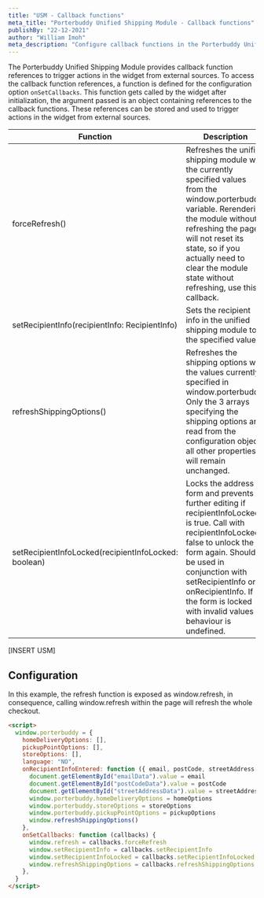```yaml
---
title: "USM - Callback functions"
meta_title: "Porterbuddy Unified Shipping Module - Callback functions"
publishBy: "22-12-2021"
author: "William Imoh"
meta_description: "Configure callback functions in the Porterbuddy Unified Shipping Module"
---
```


The Porterbuddy Unified Shipping Module provides callback function references to trigger actions in the widget from external sources.
To access the callback function references, a function is defined for the configuration option `onSetCallbacks`. This function gets called by the widget after initialization, the argument passed is an object containing references to the callback functions.
These references can be stored and used to trigger actions in the widget from external sources.

| Function                                             | Description                                                                                                                                                                                                                                                                                 |     |
| ---------------------------------------------------- | ------------------------------------------------------------------------------------------------------------------------------------------------------------------------------------------------------------------------------------------------------------------------------------------- | --- |
| forceRefresh()                                       | Refreshes the unified shipping module with the currently specified values from the window.porterbuddy variable. Rerendering the module without refreshing the page will not reset its state, so if you actually need to clear the module state without refreshing, use this callback.       |     |
| setRecipientInfo(recipientInfo: RecipientInfo)       | Sets the recipient info in the unified shipping module to the specified value.                                                                                                                                                                                                              |     |
| refreshShippingOptions()                             | Refreshes the shipping options with the values currently specified in window.porterbuddy. Only the 3 arrays specifying the shipping options are read from the configuration object, all other properties will remain unchanged.                                                             |     |
| setRecipientInfoLocked(recipientInfoLocked: boolean) | Locks the address form and prevents further editing if recipientInfoLocked is true. Call with recipientInfoLocked false to unlock the form again. Should be used in conjunction with setRecipientInfo or onRecipientInfo. If the form is locked with invalid values behaviour is undefined. |     |

[INSERT USM]

## Configuration

In this example, the refresh function is exposed as window.refresh, in consequence, calling window.refresh within the page will refresh the whole checkout.

```html
<script>
  window.porterbuddy = {
    homeDeliveryOptions: [],
    pickupPointOptions: [],
    storeOptions: [],
    language: "NO",
    onRecipientInfoEntered: function ({ email, postCode, streetAddress }) {
      document.getElementById("emailData").value = email
      document.getElementById("postCodeData").value = postCode
      document.getElementById("streetAddressData").value = streetAddress
      window.porterbuddy.homeDeliveryOptions = homeOptions
      window.porterbuddy.storeOptions = storeOptions
      window.porterbuddy.pickupPointOptions = pickupOptions
      window.refreshShippingOptions()
    },
    onSetCallbacks: function (callbacks) {
      window.refresh = callbacks.forceRefresh
      window.setRecipientInfo = callbacks.setRecipientInfo
      window.setRecipientInfoLocked = callbacks.setRecipientInfoLocked
      window.refreshShippingOptions = callbacks.refreshShippingOptions
    },
  }
</script>
```
